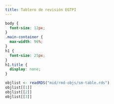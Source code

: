 ```yaml
---
title: Tablero de revisión EGTPI
---
```


```css
body {
  font-size: 12px;
}
.main-container {
  max-width: 96%;
}
h1 {
  font-size: 25px;
}
h1.title {
  display: none;
}
```

```r
objlist <- readRDS("mid/rmd-objs/sm-table.rds")
objlist[[1]]
objlist[[2]]
objlist[[3]]
```